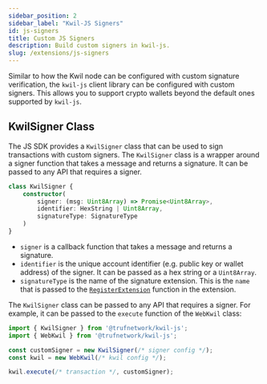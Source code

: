 ```yaml
---
sidebar_position: 2
sidebar_label: "Kwil-JS Signers"
id: js-signers
title: Custom JS Signers
description: Build custom signers in kwil-js.
slug: /extensions/js-signers
---
```


Similar to how the Kwil node can be configured with custom signature verification, the `kwil-js` client library can be configured with custom signers.
This allows you to support crypto wallets beyond the default ones supported by `kwil-js`.

## KwilSigner Class

The JS SDK provides a `KwilSigner` class that can be used to sign transactions with custom signers. The `KwilSigner` class is a wrapper
around a signer function that takes a message and returns a signature. It can be passed to any API that requires a signer.

```typescript 
class KwilSigner {
    constructor(
        signer: (msg: Uint8Array) => Promise<Uint8Array>,
        identifier: HexString | Uint8Array,
        signatureType: SignatureType
    )
}
```

- `signer` is a callback function that takes a message and returns a signature.
- `identifier` is the unique account identifier (e.g. public key or wallet address) of the signer. It can be passed as a hex string or a `Uint8Array`.
- `signatureType` is the name of the signature extension. This is the `name` that is passed to the [`RegisterExtension`](/docs/extensions/authenticators#register) function in the extension.

The `KwilSigner` class can be passed to any API that requires a signer. For example, it can be passed to the `execute` function of the `WebKwil` class:

```typescript
import { KwilSigner } from '@trufnetwork/kwil-js';
import { WebKwil } from '@trufnetwork/kwil-js';

const customSigner = new KwilSigner(/* signer config */);
const kwil = new WebKwil(/* kwil config */);

kwil.execute(/* transaction */, customSigner);
```